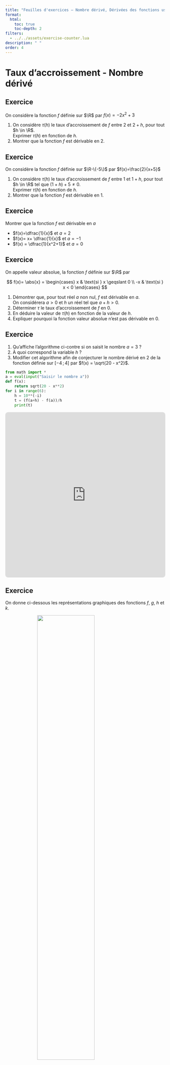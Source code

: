 ```yaml
---
title: "Feuilles d'exercices — Nombre dérivé, Dérivées des fonctions usuelles"
format:
  html:
    toc: true
    toc-depth: 2
filters:
  - ../../assets/exercise-counter.lua
description: " "
order: 4
---
```


# Taux d'accroissement - Nombre dérivé

## Exercice
::: {.bloc .exo}
<span class="exo-num"></span>

On considère la fonction $f$ définie sur $\R$ par $f(x)=-2x^2+3$

1. On considère $\tau(h)$ le taux d'accroissement de $f$ entre $2$ et $2+h$, pour tout $h \in \R$.  
   Exprimer $\tau(h)$ en fonction de $h$.
2. Montrer que la fonction $f$ est dérivable en $2$. 

:::


## Exercice
::: {.bloc .exo}
<span class="exo-num"></span>

On considère la fonction $f$ définie sur $\R-\{-5\}$ par $f(x)=\frac{2}{x+5}$

1. On considère $\tau(h)$ le taux d'accroissement de $f$ entre $1$ et $1+h$, pour tout $h \in \R$ tel que $(1+h)+5 \neq 0$.  
   Exprimer $\tau(h)$ en fonction de $h$.
2. Montrer que la fonction $f$ est dérivable en $1$. 

:::


## Exercice
::: {.bloc .exo}
<span class="exo-num"></span>

Montrer que la fonction $f$ est dérivable en $a$

- $f(x)=\dfrac{1}{x}$ et $a=2$  
- $f(x)= x+ \dfrac{1}{x}$ et $a=-1$  
- $f(x) = \dfrac{1}{x^2+1}$ et $a=0$

:::


## Exercice
::: {.bloc .exo}
<span class="exo-num"></span>

On appelle valeur absolue, la fonction $f$ définie sur $\R$ par  

$$
f(x)= \abs{x} = 
\begin{cases}
x & \text{si } x \geqslant 0 \\
-x & \text{si } x < 0
\end{cases}
$$

1. Démontrer que, pour tout réel $a$ non nul, $f$ est dérivable en $a$.  
   On considérera $a >0$ et $h$ un réel tel que $a+h >0$.
2. Déterminer $\tau$ le taux d'accroissement de $f$ en $0$.
3. En déduire la valeur de $\tau(h)$ en fonction de la valeur de $h$.
4. Expliquer pourquoi la fonction valeur absolue n'est pas dérivable en $0$.

:::


## Exercice
::: {.bloc .exo}
<span class="exo-num"></span>

1. Qu'affiche l'algorithme ci-contre si on saisit le nombre $a = 3$ ?  
2. À quoi correspond la variable $h$ ?  
3. Modifier cet algorithme afin de conjecturer le nombre dérivé en $2$ de la fonction définie sur $[-4\,;\,4]$ par $f(x) = \sqrt{20 - x^2}$.

~~~python
from math import *
a = eval(input("Saisir le nombre a"))
def f(x):
    return sqrt(20 - x**2)
for i in range(6):
    h = 10**(-i)
    t = (f(a+h) - f(a))/h
    print(t)
~~~


<iframe
  src="https://console.basthon.fr/"
  width="100%"
  height="520"
  style="border:1px solid #ddd;border-radius:8px"
  loading="lazy">
</iframe>

:::


## Exercice
::: {.bloc .exo}
<span class="exo-num"></span>

On donne ci-dessous les représentations graphiques des fonctions $f$, $g$, $h$ et $k$.  

![](../../image/exercice_derivation_courbe1.png){style="display:block;margin:0 auto;width:60%;"}


Pour chacune d'elles, préciser en quel(s) point(s) les fonctions associées ne sont pas dérivables.  

:::




# Tangente à une courbe

## Exercice
::: {.bloc .exo}
<span class="exo-num"></span>

On considère la fonction $f$ dont on donne la représentation graphique ci-dessous, ainsi que ses tangentes au point $A$, $B$, $C$ et $D$.

![](../../image/exercice_derivation_courbe2.png){style="display:block;margin:0 auto;width:30%;"}

Déterminer $f'(-2)$, $f''(2)$, $f'(1)$ et $f'(0)$.
:::


## Exercice
::: {.bloc .exo}
<span class="exo-num"></span>

On donne ci-dessous les représentations graphiques de deux fonctions.  
Lire graphiquement l'abscisse $a$ du point de tangence et la valeur $f'(a)$.

![](../../image/exercice_derivation_courbe3.png){style="display:block;margin:0 auto;width:70%;"}

:::


## Exercice
::: {.bloc .exo}
<span class="exo-num"></span>

On considère une fonction $f$ dérivable en $3$ et en $6$ tel que $A(6\,;\,3) \in \mathscr{C}_f$, la représentation graphique de $f$.

1. Déterminer l'équation de la tangente à $\mathscr{C}_f$ au point d'abscisse $3$ sachant que $f'(3)=-2$ et que la tangente passe par $A(-1\,;\,4)$.
2. Déterminer $f'(6)$ sachant que la tangente à $\mathscr{C}_f$ au point d'abscisse $6$ passe par $C(8\,;\,0)$.
:::


## Exercice
::: {.bloc .exo}
<span class="exo-num"></span>

Soit $\mathscr{D}$ la droite d'équation $y=5x-2$, la tangente à la représentation graphique de la fonction $f$ au point $A$ d'abscisse $-1$.  
Déterminer $f'(-1)$ et $f(-1)$.
:::


## Exercice
::: {.bloc .exo}
<span class="exo-num"></span>

On considère la fonction $f$ définie sur $\R^*$ par
$$f(x)=\frac{x}{3} - \frac{5}{x}.$$
On note $\mathscr{C}$ la représentation graphique de la fonction $f$ et on note $T_{a}$ la tangente à $\mathscr{C}$ au point d'abscisse $a$.  
On admet que pour tout réel $a$ non nul, $$f'(a)=\frac13 + \frac{5}{a^2}.$$

1. Démontrer que pour tout réel $a$ non nul, $T_a$ et $T_{-a}$ sont parallèles.  
2. Démontrer que $\mathscr{C}$ n'admet aucune tangente de coefficient directeur $m$, pour $m \leqslant \frac{1}{3}$.
:::


## Exercice
::: {.bloc .exo}
<span class="exo-num"></span>

On donne sur la figure ci-dessous la courbe représentative $\mathcal{C}$ d'une fonction $f$. Sont aussi tracées les droites tangentes à la courbe aux points $A$, $B$ et $C$.

![](../../image/exercice_derivation_courbe4.png){style="display:block;margin:0 auto;width:40%;"}

On note $f'$ la dérivée de la fonction $f$. À partir du graphique et des renseignements fournis et en justifiant vos réponses :

1.  a. Donner, sans justifier, par lecture graphique $f(-2)$, $f(-1)$ et $f(1)$.  
   b. Donner, en justifiant, par lecture graphique $f'(-2)$, $f'(-1)$ et $f'(1)$. 
   c. Déterminer l'équation de la tangente à $\mathcal{C}$ au point d'abscisse $1$.  
2. Déterminer le nombre de solutions de l'équation $f'(x)=0$.  
3. Pour chacune des affirmations ci-dessous, dire si elle est vraie ou si elle est fausse en justifiant votre choix.  
   a. $f'(0) \times f'(1) \leqslant 0$.  
   b. $f'(-1) \times f(1) \leqslant 0$.
:::


## Exercice  
::: {.bloc .exo}
<span class="exo-num"></span><span class="exo-extra"> *(Extrait Devoir 2024)*
 </span>


On considère la fonction $f$ ; on donne ci-dessous la représentation graphique.  
On considère $T_A$, $T_B$ et $T_C$ les tangentes à $\mathscr{C}_f$ respectivement aux points $A$, $B$ et $C$.

![](../../image/exercice_derivation_courbe5.png){style="display:block;margin:0 auto;width:40%;"}

1. a. Déterminer graphiquement $f(-2)$ et $f(-1)$.  
   b. Déterminer graphiquement $f'(-2)$ et $f'(-1)$.  
   c. Déterminer, sans justifier, les équations réduites des tangentes en $C$ et $B$.  
2. On admet que $f'(1)=-4{,}5$. Tracer la tangente à $\mathscr{C}_f$ au point $D$.  
3. Résoudre l'équation $f'(x)=0$.  
4. On considère l'affirmation : « $f(-3) \times f'(-3) > 0$ ».  
   Préciser, en justifiant votre réponse, si cette affirmation est vraie ou fausse.
:::

# Tangente passant par un point

## Exercice
::: {.bloc .exo}
<span class="exo-num"></span>

On considère la fonction $f$ définie sur $\R$ par
$$f(x)=x^2-2x+5$$

1. Montrer que la fonction $f$ est dérivable en tout point $a \in \R$.  
2. Déterminer une équation de la tangente à la représentation graphique de la fonction $f$ au point d'abscisse $2$.  
3. Étudier le signe de $f(x)-(2x+1)$.  
4. En déduire la position relative de $\mathscr{C}$ et de sa tangente au point d'abscisse $2$.
:::


## Exercice
::: {.bloc .exo}
<span class="exo-num"></span>

On considère la fonction $f$ définie par $f(x)=x^2$.

1. a. Déterminer l'équation de la tangente à la représentation graphique de $f$ au point d'abscisse $a$.  
   b. Démontrer que la représentation graphique de $f$ est au-dessus de chacune de ses tangentes.  
2. Déterminer la ou les tangentes de $f$ passant apr le point $A(-3\,;\,8)$.
:::


## Exercice
::: {.bloc .exo}
<span class="exo-num"></span>

1. La courbe $\mathcal{C}$ d'équation $y = x^3$ admet-elle des tangentes de coefficient directeur $6$ ? $-1$ ?  
2. Déterminer le nombre de tangente à $\mathcal{C}'$ d'équation $y =x^2$, passant par $Q(2 ; - 1)$ peut-on tracer.
:::


## Exercice
::: {.bloc .exo}
<span class="exo-num"></span>

Soit la fonction $f$ définie sur $\R$ par $f(x) = x^2-3x - 1$.  
On note $\mathcal{C}_f$ sa représentation graphique.

1. Déterminer les abscisses des points d'intersection de de $\mathcal{C}_f$ avec l'axe des abscisses.  
2. Démontrer que l'équation réduite de la tangente à $\mathcal{C}_f$ au point d'abscisse $a$ est donné par
$$y = (2a-3)x - a^2-1
$$
1. Existe-t-il un point de $\mathcal{C}_f$ pour lequel la tangente est parallèle à la droite d'équation $y = x$ ?  
2. Existe-t-il un point pour lequel la tangente passe par l'origine du repère ?
:::


## Exercice
::: {.bloc .exo}
<span class="exo-num"></span>

On considère deux fonctions $f$ et $g$ définies et dérivables sur $\R$.  
On note respectivement $\mathscr{C}_f$ et $\mathscr{C}_g$ leur représentation graphique.

1. Démontrer que $\mathscr{C}_f$ et $\mathscr{C}_g$ admettent une tangente commune si et seulement si
$$
\left\{\begin{array}{l}
f'(a)=g'(b)\\
f'(a)(b-a)=g(b)-f(a)
\end{array} \right.
$$
1. a. On considère la fonction $f:x \longmapsto 2x^2+1$ et $g:x \longmapsto -x^2+6x-5$.  <br>
   Montrer que $\mathscr{C}_f$ et $\mathscr{C}_g$ ont deux tangentes communes que l'on note $T_1$ et $T_2$.  
   b. On note $A$ et $B$  les points d'intersection de $T_1$ et $T_2$ avec $\mathscr{C}_f$, et $C$ et $D$ les points d'intersection de $T_1$ et $T_2$ avec $\mathscr{C}_g$.  <br>
   Montrer que $(AB)//(CD)$.  
2. On considère la fonction carré et la fonction inverse. Montrer que les représentations graphiques de ces fonctions ont une tangente commune.  
   Déterminer l'équation de cette tangente.
:::



# Applications concrètes


## Exercice
::: {.bloc .exo}
<span class="exo-num"></span><span class="exo-extra"> **(Elasticité demande/prix)** 
 </span>


Le gérant d'un restaurant propose un menu unique à 50 euros.  
Souhaitant améliorer son chiffre d'affaire (la recette), il décide d'augmenter le prix du menu. Il constate sur une période de trois mois :

- lorsque le menu est à  euros, il sert 400 couverts hebdomadaires ;
- à chaque augmentation de 1 du prix du menu, il perd 20 couverts sur la semaine.

1. a. Le prix du menu est à 60 euros.  <br>
   Quel est le nombre de couverts qu'il peut espérer servir sur la semaine.  
   b. Modéliser, par une fonction $f$, le nombre de couverts servis lorsque le prix du menu est compris entre 20 euros et 70 euros.

2. On appelle élasticité de la demande par rapport au prix, le pourcentage de variation de la demande pour une augmentation de 1\% du prix.  
   Pour $p \in [50\,;\, 70]$, lorsque le prix passe de $p$ à $p+h$, avec $h >0$, l'élasticité de la demande par rapport au prix $p$ est 
   $$\dfrac{\dfrac{f(p+h)-f(p)}{f(p)}}{\dfrac{(p+h)-p}{p}}$$

   a. Expliquer pourquoi l'élasticité de la demande par rapport au prix peut être approchée par $$e(p) = \frac{p \times f'(p)}{f(p}$$  
   b. Exprimer $e(p)$ en fonction de $p$.  
   c. Calculer le prix pour lequel l'élasticité est égale à $-6$.  
   En déduire comment évolue le nombre de couverts hebdomadaire lorsque le prix du menu passe de $60$ euros à $60,60$ euros euros.
:::


## Exercice
::: {.bloc .exo}
<span class="exo-num"></span><span class="exo-extra"> 
**(Vitesse réglementée)** 
 </span>
 De retour de vacances, Léane emprunte l'autoroute allemande où la vitesse n'est pas limitée. Au passage à la frontière avec la France, elle réalise que la limitation de vitesse est de 130 km/h. Afin de respecter celle-ci, elle freine et stabilise sa vitesse au bout de 4 secondes.  
la distance parcorue, en mètres, par la voiture après $t$s secondes depuis le passage de la frontière vérifie :
$$\forall t \in [0\,;\, 4], \, d(t) = \frac{480t}{t+12}$$

1. Calculer la vitesse moyenne de la voiture entre $t=0,5$ seconde et $t=3$ secondes.  
2. a. Montrer que le taux de variation de la fonction $d$ entre $0,5$ et $0,5+h$, avec $h \in \R^*$ vaut 
   $$V(h) = \frac{460,8}{h+12,5}$$
   b. Comment interpréter $V(h)$ en terme de vitesse ?  
   c. Démontrer que la fonction $d$ est dérivable en $0,5$ et en déduire la vitesse instantanée du véhicule à l'instant $t=0,5$.  
3. Léane aperçoit un radar à $t=0,5$. Aura-t-elle une contravention pour excès de vitesse ?
:::


# Exercices bilan

## Exercice
::: {.bloc .exo}
<span class="exo-num"></span>

Pour chacune des affirmations suivantes, préciser la ou les bonnes réponses.

1. Soit la fonction $f$ définie par $f(x) = -2x + 5$, alors :
   - pour tout réel $a$, $f'(a) = 2$.
   - $f'(7) = -2$.
   - la courbe représentative de $f$ est confondue avec toutes les tangentes.

2. Soit la fonction cube définie, pour tout réel $x$, par $g(x) = x^3$. On note $\mathcal{C}_g$ sa courbe représentative.
   - Pour tout réel $a$, $g'(a) = 3a^2$.
   - La tangente à la courbe $\mathcal{C}_g$ au point d'abscisse $-1$ a pour coefficient directeur $-3$.
   - La tangente à la courbe $\mathcal{C}_g$ au point d'abscisse $2$ admet pour équation $y = 12x - 16$.

3. Soit $h$ la fonction inverse définie sur $\mathbb{R}^*$ par $h(x) = \dfrac{1}{x}$. On note $\mathcal{C}_h$ sa courbe représentative.
   - Pour tout réel $a$ strictement positif, les tangentes à la courbe $\mathcal{C}_h$ aux points d'abscisses $a$ et $-a$ sont parallèles.
   - $f'(2) = -\dfrac{1}{4}$.
   - La tangente à la courbe $\mathcal{C}_h$ au point d'abscisse $-1$ admet pour équation $y = -x - 2$.

:::



## Exercice
::: {.bloc .exo}
<span class="exo-num"></span>


On considère la fonction $f$ définie par :
$$\[
f(x) = x^3 - x^2 + 3x + 1
$$

On note sa courbe $\mathcal{C}$ et $A$ le point d'abscisse $-1$ de la courbe $\mathcal{C}$.<br>
Un logiciel de calcul formel donne le résultat suivant

```
CAS> f(x) := -x^3 + 3x^2 + 1
f(x) = -x^3 + 3x^2 + 1

CAS> diff(f(x), x)
-3x^2 + 6x + 1
```

1. Justifier que $\mathcal{C}$ admet exactement deux tangentes parallèles à l'axe des abscisses. Préciser alors les coordonnées des points de tangence et tracer ces tangentes.  
2. Montrer que la tangente $\mathcal{T}_{-1}$ à la courbe $\mathcal{C}$ au point $A$ d'abscisse $-1$ a pour équation réduite : $y = -9x + 4$.
   1. En quel point la courbe $\mathcal{C}$ admet-elle une tangente parallèle à $\mathcal{T}_{-1}$ ? Préciser l'abscisse de ce point de tangence et son équation réduite.  
3. Justifier que, pour tout réel $a$, la tangente $\mathcal{T}_a$ à $\mathcal{C}$ au point d'abscisse $a$ admet pour équation réduite :
$$y = (3a^2 - 2a + 3)x + (-2a^3 + a^2 + 1)
$$  
    a. Montrer alors que $\mathcal{T}_a$ passe par l'origine si et seulement si $(a - 1)(2a^2 + 3) = 0$.  
    b. En déduire les équations réduites des tangentes à $\mathcal{C}$ passant par l'origine du repère.

:::
